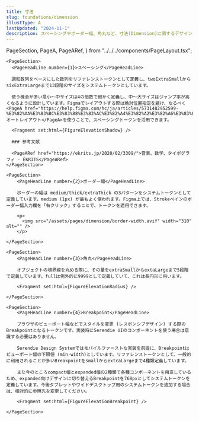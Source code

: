 ```yaml
---
title: 寸法
slug: foundations/dimension
illustType: A
lastUpdated: "2024-11-1"
description: スペーシングやボーダー幅、角丸など、寸法(Dimension)に関するデザイントークンです。レスポンシブデザインにおけるBreakpointも取り扱います。
---
```


  PageSection,
  PageA,
  PageARef,
} from "../../../components/PageLayout.tsx";

    <PageSection>
      <PageHeadLine number={1}>スペーシング</PageHeadLine>

      調和数列をベースにした数列をリファレンストークンとして定義し、twoExtraSmallからsixExtraLargeまで13段階のサイズをシステムトークンとしています。

      使う機会が多い最小〜中サイズは4の倍数で細かく定義し、中〜大サイズはジャンプ率が高くなるように設計しています。Figmaでレイアウトする際は絶対位置指定を避け、なるべく<PageA href="https://help.figma.com/hc/ja/articles/5731482952599-%E3%82%AA%E3%83%BC%E3%83%88%E3%83%AC%E3%82%A4%E3%82%A2%E3%82%A6%E3%83%88%E3%81%AE%E4%BD%BF%E7%94%A8">オートレイアウト</PageA>を使うことで、スペーシングトークンを活用できます。

      <Fragment set:html={FigureElevationShadow} />

      ### 参考文献

      <PageARef href="https://ekrits.jp/2020/02/3309/">音楽、数学、タイポグラフィ - ÉKRITS</PageARef>
    </PageSection>

    <PageSection>
    	<PageHeadLine number={2}>ボーダー幅</PageHeadLine>

        ボーダーの幅は medium/thick/extraThick の3パターンをシステムトークンとして定義しています。medium (1px) が最もよく使われます。Figma上では、Strokeペインのボーダー幅入力欄を「右クリック」することで、トークンを適用できます。

        <p>
          <img src="/assets/pages/dimension/border-width.avif" width="310" alt="" />
        </p>

    </PageSection>

    <PageSection>
    	<PageHeadLine number={3}>角丸</PageHeadLine>

        オブジェクトの境界線を丸める際に、その量をextraSmallからextaLargeまで5段階で定義しています。fullは例外的に9999として定義していて、これは長円形に用います。

        <Fragment set:html={FigureElevationRadius} />

    </PageSection>

    <PageSection>
    	<PageHeadLine number={4}>Breakpoint</PageHeadLine>

        ブラウザのビューポート幅などでスタイルを変更 (レスポンシブデザイン) する際のBreakpointとなるトークンです。実装時にSerendie UIのコンポーネントを使う場合は意識する必要はありません。

        Serendie Design Systemではモバイルファーストな実装を前提に、Breakpointはビューポート幅の下限値 (min-width)としています。リファレンストークンとして、一般的に利用されることが多いBreakpointをsmallからextraLargeまで4種類定義しています。

        また今のところcompact幅とexpanded幅の2種類で各種コンポーネントを用意しているため、expanded向けデザインに切り替えるBreakpointを768pxとしてシステムトークンを定義しています。今後タブレットやワイドデスクトップ用のシステムトークンを追加する場合は、相対的に参照先を変更してください。

        <Fragment set:html={FigureElevationBreakpoint} />

    </PageSection>
